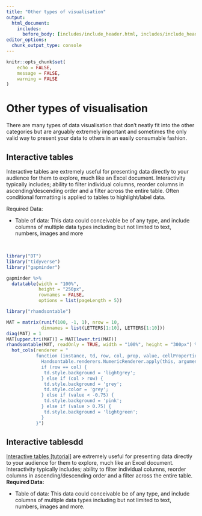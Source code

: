 ```yaml
---
title: "Other types of visualisation"
output:
  html_document:
    includes:
      before_body: [includes/include_header.html, includes/include_header_navpage.html]
editor_options: 
  chunk_output_type: console
---
```


```r
knitr::opts_chunk$set(
	echo = FALSE,
	message = FALSE,
	warning = FALSE
)
```

# Other types of visualisation {.tabset}

There are many types of data visualisation that don't neatly fit into the other categories but are arguably extremely important and sometimes the only valid way to present your data to others in an easily consumable fashion.

## Interactive tables

Interactive tables are extremely useful for presenting data directly to your audience for them to explore, much like an Excel document. Interactivity typically includes; ability to filter individual columns, reorder columns in ascending/descending order and a filter across the entire table. Often conditional formatting is applied to tables to highlight/label data.

Required Data:

- Table of data: This data could conceivable be of any type, and include columns of multiple data types including but not limited to text, numbers, images and more

<br/>

<div class='row'>

<div class='col-md-6'>

```r
library("DT")
library("tidyverse")
library("gapminder")

gapminder %>%
  datatable(width = "100%",
            height = "250px",
            rownames = FALSE,
            options = list(pageLength = 5))

```

</div>

<div class='col-md-6'>

```r
library("rhandsontable")

MAT = matrix(runif(100, -1, 1), nrow = 10,
             dimnames = list(LETTERS[1:10], LETTERS[1:10]))
diag(MAT) = 1
MAT[upper.tri(MAT)] = MAT[lower.tri(MAT)]
rhandsontable(MAT, readOnly = TRUE, width = "100%", height = "300px") %>%
  hot_cols(renderer = "
           function (instance, td, row, col, prop, value, cellProperties) {
             Handsontable.renderers.NumericRenderer.apply(this, arguments);
             if (row == col) {
              td.style.background = 'lightgrey';
             } else if (col > row) {
              td.style.background = 'grey';
              td.style.color = 'grey';
             } else if (value < -0.75) {
              td.style.background = 'pink';
             } else if (value > 0.75) {
              td.style.background = 'lightgreen';
             }
           }")
```
</div>

</div>

## Interactive tablesdd

<!--html_preserve-->
<div class="row">
   <div class="col-md-6">
   <span><a href="other_interactive-tables.html">Interactive tables [tutorial]</a> are extremely useful for presenting data directly to your audience for them to explore, much like an Excel document. Interactivity typically includes; ability to filter individual columns, reorder columns in ascending/descending order and a filter across the entire table.</span>
   <br>
   <strong>Required Data:</strong>
   <ul>
   <li>Table of data: This data could conceivable be of any type, and include columns of multiple data types including but not limited to text, numbers, images and more.</li>
   </ul>
   </div>
   <div class="col-md-6">


   </div>
   </div>

<!--/html_preserve-->
